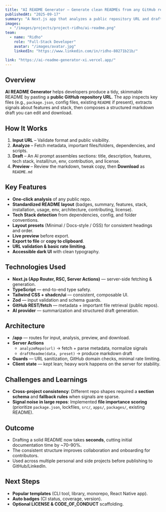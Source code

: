 ```yaml
---
title: "AI README Generator — Generate clean READMEs from any GitHub repo"
publishedAt: "2025-09-17"
summary: "A Next.js app that analyzes a public repository URL and drafts a polished, structured README with badges, features, tech stack, and installation steps."
images:
  - "/images/projects/project-ridho/ai-readme.png"
team:
  - name: "Ridho"
    role: "Full-Stack Developer"
    avatar: "/images/avatar.jpg"
    linkedIn: "https://www.linkedin.com/in/ridho-80271b21b/"

link: "https://ai-readme-generator-xi.vercel.app/"
---
```


## Overview

**AI README Generator** helps developers produce a tidy, skimmable README by pasting a **public GitHub repository URL**. The app inspects key files (e.g., `package.json`, config files, existing `README` if present), extracts signals about features and stack, then composes a structured markdown draft you can edit and download.

## How It Works

1. **Input URL** – Validate format and public visibility.  
2. **Analyze** – Fetch metadata, important files/folders, dependencies, and scripts.  
3. **Draft** – An AI prompt assembles sections: title, description, features, tech stack, install/run, env, contribution, and license.  
4. **Preview** – Review the markdown, tweak copy, then **Download** as `README.md`

## Key Features

- **One-click analysis** of any public repo.
- **Standardized README layout** (badges, summary, features, stack, installation, usage, env, architecture, contributing, license).
- **Tech Stack detection** from dependencies, config, and folder conventions.
- **Layout presets** (Minimal / Docs-style / OSS) for consistent headings and order.
- **Live preview** before export.
- **Export to file** or **copy to clipboard**.
- **URL validation & basic rate limiting**.
- **Accessible dark UI** with clean typography.

## Technologies Used

- **Next.js (App Router, RSC, Server Actions)** — server-side fetching & generation.  
- **TypeScript** — end-to-end type safety.  
- **Tailwind CSS + shadcn/ui** — consistent, composable UI.  
- **Zod** — input validation and schema guards.  
- **GitHub REST/fetch** — metadata + important file retrieval (public repos).  
- **AI provider** — summarization and structured draft generation.

## Architecture

- **/app** — routes for input, analysis, preview, and download.  
- **Server Actions**  
  - `analyzeRepo(url)` → fetch + parse metadata, normalize signals  
  - `draftReadme(data, preset)` → produce markdown draft  
- **Guards** — URL sanitization, GitHub domain checks, minimal rate limiting.  
- **Client state** — kept lean; heavy work happens on the server for stability.

## Challenges and Learnings

- **Cross-project consistency**: Different repo shapes required a **section schema** and **fallback rules** when signals are sparse.  
- **Signal noise in large repos**: Implemented **file importance scoring** (prioritize `package.json`, lockfiles, `src/`, `apps/`, `packages/`, existing README).  

## Outcome

- Drafting a solid README now takes **seconds**, cutting initial documentation time by ~70–90%.  
- The consistent structure improves collaboration and onboarding for contributors.  
- Used across multiple personal and side projects before publishing to GitHub/LinkedIn.

## Next Steps

- **Popular templates** (CLI tool, library, monorepo, React Native app).  
- **Auto badges** (CI status, coverage, version).  
- **Optional LICENSE & CODE_OF_CONDUCT** scaffolding.  
